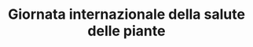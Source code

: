 ---
title: "Giornata internazionale della salute delle piante "
description: "Promossa dalla FAO, la giornata sottolinea il ruolo fondamentale delle piante per l’alimentazione, il clima, la biodiversità e la salute umana.
Nei Monti Lepini, la vegetazione spontanea e le coltivazioni locali sono minacciate da cambiamenti climatici, parassiti esotici e incendi. Questa giornata rappresenta un’opportunità per sensibilizzare agricoltori, cittadini e studenti sull’importanza della salute vegetale. Laboratori botanici, attività didattiche nei boschi, visite alle aziende agricole e progetti di mappatura delle specie vegetali rafforzano il legame tra popolazione e territorio."
---